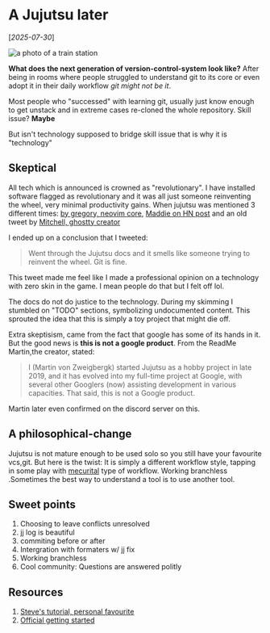# A Jujutsu later

[*2025-07-30*]

![a photo of a train station](/health-as-a-dev.jpg) 

**What does the next generation of version-control-system look like?** After being in rooms where people struggled to understand git to its core or even adopt it in their daily workflow *git might not be it*. 

Most people who "successed" with learning git, usually just know enough to get unstack and in extreme cases re-cloned the whole repository. Skill issue? **Maybe**  

But isn't technology supposed to bridge skill issue that is why it is "technology" 

## Skeptical 
All tech which is announced is crowned as "revolutionary". I have installed software flagged as revolutionary
and it was all just someone reinventing the wheel, very minimal productivity gains. When jujutsu was mentioned 3 different times: [by gregory, neovim core](https://youtu.be/SnhcXR9CKno?t=905), [Maddie on HN post](https://maddie.wtf/posts/2025-07-21-jujutsu-for-busy-devs) and an old tweet by [Mitchell, ghostty creator](https://x.com/mitchellh/status/1928597859407990902)

I ended up on a conclusion that I tweeted:

>Went through the Jujutsu docs   and it smells like someone trying to reinvent the wheel.
Git is fine.

This tweet made me feel like I made a professional opinion on a technology with zero skin in the game. I mean
people do that but I felt off lol. 

The docs do not do justice to the technology. During my skimming I stumbled on "TODO" sections, symbolizing undocumented content. This sprouted the idea that this is simply a toy project that might die off.

Extra skeptisism, came from the fact that google has some of its hands in it. But the good news is **this is not a google product**. From the ReadMe Martin,the creator, stated:

>I (Martin von Zweigbergk) started Jujutsu as a hobby project in late 2019, and it has evolved into my full-time project at Google, with several other Googlers (now) assisting development in various capacities. That said, this is not a Google product.

Martin later even confirmed on the discord server on this.

## A philosophical-change
Jujutsu is not mature enough to be used solo so  you  still have your favourite vcs,git. But here is the twist:
It is simply a different workflow style, tapping in some play with [mecurital](https://www.mercurial-scm.org/) type of workflow. Working branchless .Sometimes the best way to understand a tool is to use another tool.


## Sweet points
1. Choosing to leave conflicts unresolved
1. jj log is beautiful
2. commiting before or after
3. Intergration with formaters w/ jj fix
4. Working branchless
5. Cool community: Questions are answered politly 

## Resources
1. [Steve's tutorial, personal favourite ](http://steveklabnik.github.io/jujutsu-tutorial/)
1. [Official getting started](https://jj-vcs.github.io/jj/v0.31.0/install-and-setup/)





